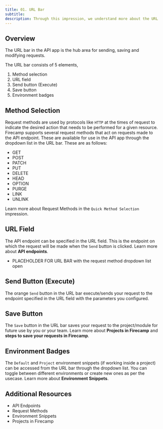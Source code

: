 ```yaml
---
title: 01. URL Bar
subtitle:
description: Through this impression, we understand more about the URL bar in the API app of Firecamp
---
```


## Overview

The URL bar in the API app is the hub area for sending, saving and modifying requests.

The URL bar consists of 5 elements,
1. Method selection
2. URL field
3. Send button (Execute)
4. Save button
5. Environment badges

## Method Selection
Request methods are used by protocols like `HTTP` at the times of request to indicate the desired action that needs to be performed for a given resource. Firecamp supports several request methods that act on requests made to the API endpoint. These are available for use in the API app through the dropdown list in the URL bar. These are as follows:

- GET
- POST
- PATCH
- PUT
- DELETE
- HEAD
- OPTION
- PURGE
- LINK
- UNLINK

Learn more about Request Methods in the `Quick Method Selection` impression.

## URL Field
The API endpoint can be specified in the URL field. This is the endpoint on which the request will be made when the `Send` button is clicked. Learn more about **API endpoints**.

- PLACEHOLDER FOR URL BAR with the request method dropdown list open

## Send Button (Execute)
The orange `Send` button in the URL bar execute/sends your request to the endpoint specified in the URL field with the parameters you configured.

## Save Button
The `Save` button in the URL bar saves your request to the project/module for future use by you or your team. Learn more about **Projects in Firecamp** and **steps to save your requests in Firecamp**.

## Environment Badges
The `Default` and `Project` environment snippets (if working inside a project) can be accessed from the URL bar through the dropdown list. You can toggle between different environments or create new ones as per the usecase. Learn more about **Environment Snippets**.

## Additional Resources

- API Endpoints
- Request Methods
- Environment Snippets
- Projects in Firecamp
